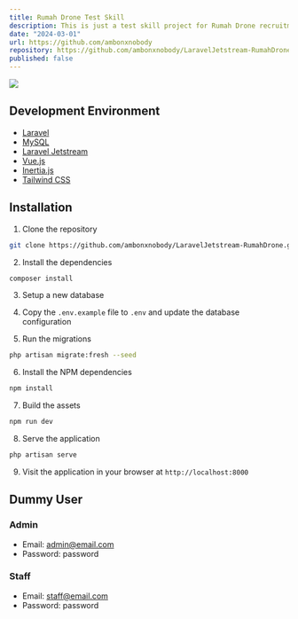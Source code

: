 ```yaml
---
title: Rumah Drone Test Skill
description: This is just a test skill project for Rumah Drone recruitment process
date: "2024-03-01"
url: https://github.com/ambonxnobody
repository: https://github.com/ambonxnobody/LaravelJetstream-RumahDrone
published: false
---
```



[![](https://ambonxnobody.vercel.app/projects/rumahdrone.png)](https://github.com/ambonxnobody)

## Development Environment

- [Laravel](https://laravel.com/)
- [MySQL](https://www.mysql.com/)
- [Laravel Jetstream](https://jetstream.laravel.com/introduction.html)
- [Vue.js](https://vuejs.org/)
- [Inertia.js](https://inertiajs.com/)
- [Tailwind CSS](https://tailwindcss.com/)

## Installation

1. Clone the repository
```bash
git clone https://github.com/ambonxnobody/LaravelJetstream-RumahDrone.git
```

2. Install the dependencies
```bash
composer install
```

3. Setup a new database

4. Copy the `.env.example` file to `.env` and update the database configuration

5. Run the migrations
```bash
php artisan migrate:fresh --seed
```

6. Install the NPM dependencies
```bash
npm install
```

7. Build the assets
```bash
npm run dev
```

8. Serve the application
```bash
php artisan serve
```

9. Visit the application in your browser at `http://localhost:8000`

## Dummy User

### Admin
- Email: admin@email.com
- Password: password

### Staff
- Email: staff@email.com
- Password: password
